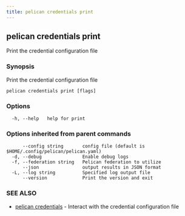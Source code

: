 ```yaml
---
title: pelican credentials print
---
```


## pelican credentials print

Print the credential configuration file

### Synopsis

Print the credential configuration file

```
pelican credentials print [flags]
```

### Options

```
  -h, --help   help for print
```

### Options inherited from parent commands

```
      --config string       config file (default is $HOME/.config/pelican/pelican.yaml)
  -d, --debug               Enable debug logs
  -f, --federation string   Pelican federation to utilize
      --json                output results in JSON format
  -L, --log string          Specified log output file
      --version             Print the version and exit
```

### SEE ALSO

* [pelican credentials](/commands-reference/credentials/)	 - Interact with the credential configuration file
